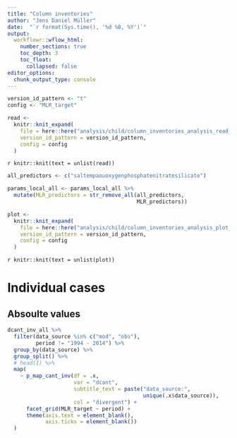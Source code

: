 ```yaml
---
title: "Column inventories"
author: "Jens Daniel Müller"
date:  "`r format(Sys.time(), '%d %B, %Y')`"
output: 
  workflowr::wflow_html:
    number_sections: true
    toc_depth: 3
    toc_float:
      collapsed: false
editor_options:
  chunk_output_type: console
---
```


```r

version_id_pattern <- "t"
config <- "MLR_target"

```




```r


read <-
  knitr::knit_expand(
    file = here::here("analysis/child/column_inventories_analysis_read_data.Rmd"),
    version_id_pattern = version_id_pattern,
    config = config
  )


```

`r knitr::knit(text = unlist(read))`

```r

all_predictors <- c("saltempaouoxygenphosphatenitratesilicate")

params_local_all <- params_local_all %>%
  mutate(MLR_predictors = str_remove_all(all_predictors,
                                         MLR_predictors))


```

```r


plot <-
  knitr::knit_expand(
    file = here::here("analysis/child/column_inventories_analysis_plot_data.Rmd"),
    version_id_pattern = version_id_pattern,
    config = config
  )


```

`r knitr::knit(text = unlist(plot))`


# Individual cases

## Absoulte values

```r


dcant_inv_all %>%
  filter(data_source %in% c("mod", "obs"),
         period != "1994 - 2014") %>%
  group_by(data_source) %>%
  group_split() %>%
  # head(1) %>%
  map(
    ~ p_map_cant_inv(df = .x,
                     var = "dcant",
                     subtitle_text = paste("data_source:",
                                           unique(.x$data_source)),
                     col = "divergent") +
      facet_grid(MLR_target ~ period) +
      theme(axis.text = element_blank(),
            axis.ticks = element_blank())
  )


```

